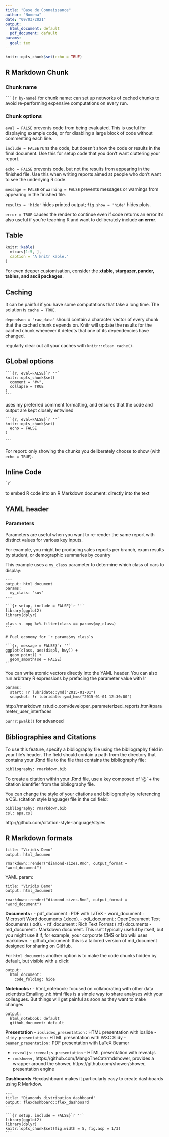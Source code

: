 ```yaml
---
title: "Base de Connaissance"
author: "Nomena"
date: "09/03/2021"
output:
  html_document: default
  pdf_document: default
params:
  goal: tex
---
```


```r
knitr::opts_chunk$set(echo = TRUE)
```

## R Markdown Chunk

### Chunk name
` ```{r by-name}` for chunk name: can set up networks of cached chunks to avoid re-performing expensive computations on every run.

### Chunk options
`eval = FALSE` prevents code from being evaluated. This is useful for displaying example code, or for disabling a large block of code without commenting each line.

`include = FALSE` runs the code, but doesn’t show the code or results in the final document. Use this for setup code that you don’t want cluttering your report.

`echo = FALSE` prevents code, but not the results from appearing in the finished file. Use this when writing reports aimed at people who don’t want to see the underlying R code.

`message = FALSE` or `warning = FALSE` prevents messages or warnings from appearing in the finished file.

`results = 'hide'` hides printed output; `fig.show = 'hide'` hides plots.

`error = TRUE` causes the render to continue even if code returns an error.It’s also useful if you’re teaching R and want to deliberately include **an error**.

## Table

```r
knitr::kable(
  mtcars[1:5, ], 
  caption = "A knitr kable."
)
```
For even deeper customisation, consider the **xtable, stargazer, pander, tables, and ascii packages**.


## Caching
It can be painful if you have some computations that take a long time. The solution is `cache = TRUE`.

`dependson = "raw_data"` should contain a character vector of every chunk that the cached chunk depends on. Knitr will update the results for the cached chunk whenever it detects that one of its dependencies have changed.

regularly clear out all your caches with `knitr::clean_cache()`.

## GLobal options
````
```{r, eval=FALSE}`r ''`
knitr::opts_chunk$set(
  comment = "#>",
  collapse = TRUE
)
```
````
uses my preferred comment formatting, and ensures that the code and output are kept closely entwined
````
```{r, eval=FALSE}`r ''`
knitr::opts_chunk$set(
  echo = FALSE
)

```
````

For report: only showing the chunks you deliberately choose to show (with `echo = TRUE`).


## Inline Code
````
`r`
````

to embed R code into an R Markdown document: directly into the text

## YAML header

### Parameters

Parameters are useful when you want to re-render the same report with distinct values for various key inputs.

For example, you might be producing sales reports per branch, exam results by student, or demographic summaries by country


This example uses a `my_class` parameter to determine which class of cars to display:

````
---
output: html_document
params:
  my_class: "suv"
---

```{r setup, include = FALSE}`r ''`
library(ggplot2)
library(dplyr)

class <- mpg %>% filter(class == params$my_class)
```

# Fuel economy for `r params$my_class`s

```{r, message = FALSE}`r ''`
ggplot(class, aes(displ, hwy)) + 
  geom_point() + 
  geom_smooth(se = FALSE)
```
````

You can write atomic vectors directly into the YAML header. You can also run arbitrary R expressions by prefacing the parameter value with !r

```
params:
  start: !r lubridate::ymd("2015-01-01")
  snapshot: !r lubridate::ymd_hms("2015-01-01 12:30:00")
```
http://rmarkdown.rstudio.com/developer_parameterized_reports.html#parameter_user_interfaces

`purrr:pwalk()` for advanced

## Bibliographies and Citations
To use this feature, specify a bibliography file using the bibliography field in your file’s header. The field should contain a path from the directory that contains your .Rmd file to the file that contains the bibliography file:

````
bibliography: rmarkdown.bib
````
To create a citation within your .Rmd file, use a key composed of ‘@’ + the citation identifier from the bibliography file.

You can change the style of your citations and bibliography by referencing a CSL (citation style language) file in the csl field:

````
bibliography: rmarkdown.bib
csl: apa.csl
````
http://github.com/citation-style-language/styles

## R Markdown formats

````
title: "Viridis Demo"
output: html_documen
````

````
rmarkdown::render("diamond-sizes.Rmd", output_format = "word_document")
````

YAML param:

````
title: "Viridis Demo"
output: html_document
````

````
rmarkdown::render("diamond-sizes.Rmd", output_format = "word_document")
````

**Documents :**
- pdf_document : PDF with LaTeX 
- word_document : Microsoft Word documents (.docx).
- odt_document : OpenDocument Text documents (.odt).
- rtf_document : Rich Text Format (.rtf) documents
- md_document : Markdown document. This isn’t typically useful by itself, but you might use it if, for example, your corporate CMS or lab wiki uses markdown.
- github_document: this is a tailored version of md_document designed for sharing on GitHub.

For `html_documents` another option is to make the code chunks hidden by default, but visible with a click:

````
output:
  html_document:
    code_folding: hide
````

**Notebooks :**
- html_notebook: focused on collaborating with other data scientists
Emailing .nb.html files is a simple way to share analyses with your colleagues. But things will get painful as soon as they want to make changes

````
output:
  html_notebook: default
  github_document: default
````
**Presentation**
- `ioslides_presentation` : HTML presentation with ioslide
- `slidy_presentation` : HTML presentation with W3C Slidy
- `beamer_presentation` : PDF presentation with LaTeX Beamer

- `revealjs::revealjs_presentation` - HTML presentation with reveal.js
- `rmdshower`, https://github.com/MangoTheCat/rmdshower, provides a wrapper around the shower, https://github.com/shower/shower, presentation engine

**Dashboards**
Flexdashboard makes it particularly easy to create dashboards using R Markdow.

````
---
title: "Diamonds distribution dashboard"
output: flexdashboard::flex_dashboard
---

```{r setup, include = FALSE}`r ''`
library(ggplot2)
library(dplyr)
knitr::opts_chunk$set(fig.width = 5, fig.asp = 1/3)
```
````

